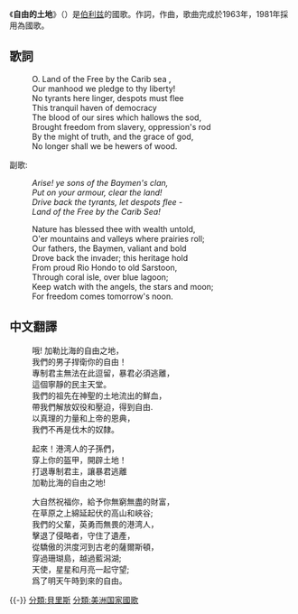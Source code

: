 {{Infobox anthem
|title         = Land of the Free
|chinese_title=自由的土地
|image         = Flag of Belize.svg
|image_size    =
|border        =
|caption       =
|prefix        = 国歌
|country       = {{BLZ}}
|author        = Samuel Alfred Haynes
|lyrics_date   = 1963
|composer      = Selwyn Walford Young
|music_date    = 1963
|adopted       = 1981年
|until         =
|sound         = Land of the Free instrumental.ogg
|sound_title   = Land of the Free (instrumental)
}}
《'''自由的土地'''》（{{lang-en|Land of the Free}}）是[[伯利兹|伯利兹]]的國歌。{{link-en|薩謬爾·阿佛列德·海因斯|Samuel Alfred Haynes}}作詞，{{link-en|賽爾溫·瓦福德·楊恩|Selwyn Walford Young}}作曲，歌曲完成於1963年，1981年採用為國歌。

==歌詞==

:O. Land of the Free by the Carib sea ,
:Our manhood we pledge to thy liberty!
:No tyrants here linger, despots must flee
:This tranquil haven of democracy
:The blood of our sires which hallows the sod,
:Brought freedom from slavery, oppression's rod 
:By the might of truth, and the grace of god,
:No longer shall we be hewers of wood.

副歌:
:''Arise! ye sons of the Baymen's clan,''
:''Put on your armour, clear the land!''
:''Drive back the tyrants, let despots flee -''
:''Land of the Free by the Carib Sea!''

:Nature has blessed thee with wealth untold,
:O'er mountains and valleys where prairies roll;
:Our fathers, the Baymen, valiant and bold
:Drove back the invader; this heritage hold
:From proud Rio Hondo to old Sarstoon,
:Through coral isle, over blue lagoon;
:Keep watch with the angels, the stars and moon;
:For freedom comes tomorrow's noon.

==中文翻譯==

:哦! 加勒比海的自由之地，
:我們的男子捍衛你的自由！
:專制君主無法在此逗留，暴君必須逃離，
:這個寧靜的民主天堂。
:我們的祖先在神聖的土地流出的鮮血，
:帶我們解放奴役和壓迫，得到自由.
:以真理的力量和上帝的恩典，
:我們不再是伐木的奴隸。

:起來！港湾人的子孫們，
:穿上你的盔甲，開辟土地！
:打退專制君主，讓暴君逃離
:加勒比海的自由之地!

:大自然祝福你，給予你無窮無盡的財富，
:在草原之上綿延起伏的高山和峽谷;
:我們的父輩，英勇而無畏的港湾人，
:擊退了侵略者，守住了遺產，
:從驕傲的洪度河到古老的薩爾斯頓，
:穿過珊瑚島，越過藍潟湖;
:天使，星星和月亮一起守望;
:爲了明天午時到來的自由。

{{-}}
{{美洲各國家和地區国歌}}
[[分類:貝里斯|分類:貝里斯]]
[[分類:美洲国家國歌|分類:美洲国家國歌]]